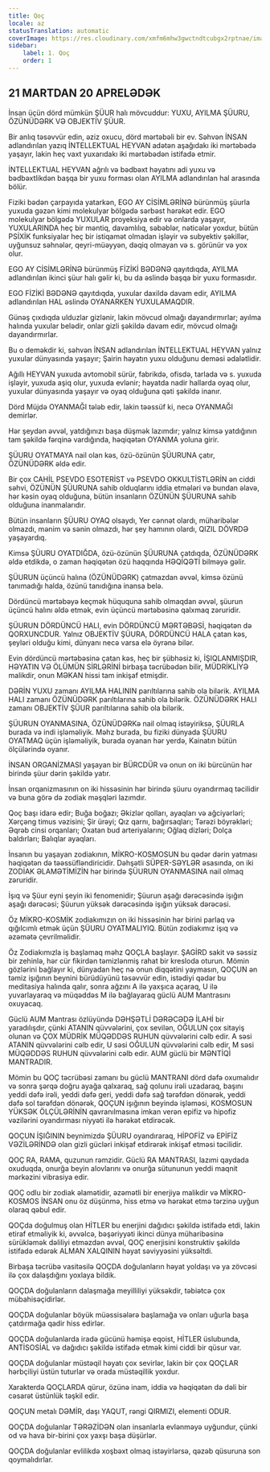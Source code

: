 ```yaml
---
title: Qoç
locale: az
statusTranslation: automatic
coverImage: https://res.cloudinary.com/xmfm6mhw3gwctndtcubgx2rptnae/image/upload/v1741354450/small_cover_tratado_esoterico_de_astrologia_hermetica_6210a35442.webp
sidebar:
    label: 1. Qoç
    order: 1
---
```

## 21 MARTDAN 20 APRELƏDƏK

İnsan üçün dörd mümkün ŞÜUR halı mövcuddur: YUXU, AYILMA ŞÜURU, ÖZÜNÜDƏRK VƏ OBJEKTİV ŞÜUR.

Bir anlıq təsəvvür edin, əziz oxucu, dörd mərtəbəli bir ev. Səhvən İNSAN adlandırılan yazıq İNTELLEKTUAL HEYVAN adətən aşağıdakı iki mərtəbədə yaşayır, lakin heç vaxt yuxarıdakı iki mərtəbədən istifadə etmir.

İNTELLEKTUAL HEYVAN ağrılı və bədbəxt həyatını adi yuxu və bədbəxtlikdən başqa bir yuxu forması olan AYILMA adlandırılan hal arasında bölür.

Fiziki bədən çarpayıda yatarkən, EGO AY CİSİMLƏRİNƏ bürünmüş şüurla yuxuda gəzən kimi molekulyar bölgədə sərbəst hərəkət edir. EGO molekulyar bölgədə YUXULAR proyeksiya edir və onlarda yaşayır, YUXULARINDA heç bir məntiq, davamlılıq, səbəblər, nəticələr yoxdur, bütün PSİXİK funksiyalar heç bir istiqamət olmadan işləyir və subyektiv şəkillər, uyğunsuz səhnələr, qeyri-müəyyən, dəqiq olmayan və s. görünür və yox olur.

EGO AY CİSİMLƏRİNƏ bürünmüş FİZİKİ BƏDƏNƏ qayıtdıqda, AYILMA adlandırılan ikinci şüur halı gəlir ki, bu da əslində başqa bir yuxu formasıdır.

EGO FİZİKİ BƏDƏNƏ qayıtdıqda, yuxular daxildə davam edir, AYILMA adlandırılan HAL əslində OYANARKEN YUXULAMAQDIR.

Günəş çıxdıqda ulduzlar gizlənir, lakin mövcud olmağı dayandırmırlar; ayılma halında yuxular belədir, onlar gizli şəkildə davam edir, mövcud olmağı dayandırmırlar.

Bu o deməkdir ki, səhvən İNSAN adlandırılan İNTELLEKTUAL HEYVAN yalnız yuxular dünyasında yaşayır; Şairin həyatın yuxu olduğunu deməsi ədalətlidir.

Ağıllı HEYVAN yuxuda avtomobil sürür, fabrikdə, ofisdə, tarlada və s. yuxuda işləyir, yuxuda aşiq olur, yuxuda evlənir; həyatda nadir hallarda oyaq olur, yuxular dünyasında yaşayır və oyaq olduğuna qəti şəkildə inanır.

Dörd Müjdə OYANMAĞI tələb edir, lakin təəssüf ki, necə OYANMAĞI demirlər.

Hər şeydən əvvəl, yatdığınızı başa düşmək lazımdır; yalnız kimsə yatdığının tam şəkildə fərqinə vardığında, həqiqətən OYANMA yoluna girir.

ŞÜURU OYATMAYA nail olan kəs, özü-özünün ŞÜURUNA çatır, ÖZÜNÜDƏRK əldə edir.

Bir çox CAHİL PSEVDO ESOTERİST və PSEVDO OKKULTİSTLƏRİN ən ciddi səhvi, ÖZÜNÜN ŞÜURUNA sahib olduqlarını iddia etmələri və bundan əlavə, hər kəsin oyaq olduğuna, bütün insanların ÖZÜNÜN ŞÜURUNA sahib olduğuna inanmalarıdır.

Bütün insanların ŞÜURU OYAQ olsaydı, Yer cənnət olardı, müharibələr olmazdı, mənim və sənin olmazdı, hər şey hamının olardı, QIZIL DÖVRDƏ yaşayardıq.

Kimsə ŞÜURU OYATDIĞDA, özü-özünün ŞÜURUNA çatdıqda, ÖZÜNÜDƏRK əldə etdikdə, o zaman həqiqətən özü haqqında HƏQİQƏTİ bilməyə gəlir.

ŞÜURUN üçüncü halına (ÖZÜNÜDƏRK) çatmazdan əvvəl, kimsə özünü tanımadığı halda, özünü tanıdığına inansa belə.

Dördüncü mərtəbəyə keçmək hüququna sahib olmaqdan əvvəl, şüurun üçüncü halını əldə etmək, evin üçüncü mərtəbəsinə qalxmaq zəruridir.

ŞÜURUN DÖRDÜNCÜ HALI, evin DÖRDÜNCÜ MƏRTƏBƏSİ, həqiqətən də QORXUNCDUR. Yalnız OBJEKTİV ŞÜURA, DÖRDÜNCÜ HALA çatan kəs, şeyləri olduğu kimi, dünyanı necə varsa elə öyrənə bilər.

Evin dördüncü mərtəbəsinə çatan kəs, heç bir şübhəsiz ki, İŞIQLANMIŞDIR, HƏYATIN VƏ ÖLÜMÜN SİRLƏRİNİ birbaşa təcrübədən bilir, MÜDRİKLİYƏ malikdir, onun MƏKAN hissi tam inkişaf etmişdir.

DƏRİN YUXU zamanı AYILMA HALININ parıltılarına sahib ola bilərik. AYILMA HALI zamanı ÖZÜNÜDƏRK parıltılarına sahib ola bilərik. ÖZÜNÜDƏRK HALI zamanı OBJEKTİV ŞÜUR parıltılarına sahib ola bilərik.

ŞÜURUN OYANMASINA, ÖZÜNÜDƏRKə nail olmaq istəyiriksə, ŞÜURLA burada və indi işləməliyik. Məhz burada, bu fiziki dünyada ŞÜURU OYATMAQ üçün işləməliyik, burada oyanan hər yerdə, Kainatın bütün ölçülərində oyanır.

İNSAN ORGANİZMASI yaşayan bir BÜRCDÜR və onun on iki bürcünün hər birində şüur dərin şəkildə yatır.

İnsan orqanizmasının on iki hissəsinin hər birində şüuru oyandırmaq təcilidir və buna görə də zodiak məşqləri lazımdır.

Qoç başı idarə edir; Buğa boğazı; Əkizlər qolları, ayaqları və ağciyərləri; Xərçəng timus vəzisini; Şir ürəyi; Qız qarnı, bağırsaqları; Tərəzi böyrəkləri; Əqrəb cinsi orqanları; Oxatan bud arteriyalarını; Oğlaq dizləri; Dolça baldırları; Balıqlar ayaqları.

İnsanın bu yaşayan zodiakının, MİKRO-KOSMOSUN bu qədər dərin yatması həqiqətən də təəssüfləndiricidir. Dəhşətli SÜPER-SƏYLƏR əsasında, on iki ZODİAK ƏLAMƏTİMİZİN hər birində ŞÜURUN OYANMASINA nail olmaq zəruridir.

İşıq və Şüur eyni şeyin iki fenomenidir; Şüurun aşağı dərəcəsində işığın aşağı dərəcəsi; Şüurun yüksək dərəcəsində işığın yüksək dərəcəsi.

Öz MİKRO-KOSMİK zodiakımızın on iki hissəsinin hər birini parlaq və qığılcımlı etmək üçün ŞÜURU OYATMALIYIQ. Bütün zodiakımız işıq və əzəmətə çevrilməlidir.

Öz Zodiakımızla iş başlamaq məhz QOÇLA başlayır. ŞAGİRD sakit və səssiz bir zehinlə, hər cür fikirdən təmizlənmiş rahat bir kresloda oturun. Mömin gözlərini bağlayır ki, dünyadan heç nə onun diqqətini yaymasın, QOÇUN ən təmiz işığının beynini bürüdüyünü təsəvvür edin, istədiyi qədər bu meditasiya halında qalır, sonra ağzını A ilə yaxşıca açaraq, U ilə yuvarlayaraq və müqəddəs M ilə bağlayaraq güclü AUM Mantrasını oxuyacaq.

Güclü AUM Mantrası özlüyündə DƏHŞƏTLİ DƏRƏCƏDƏ İLAHİ bir yaradılışdır, çünki ATANIN qüvvələrini, çox sevilən, OĞULUN çox sitayiş olunan və ÇOX MÜDRİK MÜQƏDDƏS RUHUN qüvvələrini cəlb edir. A səsi ATANIN qüvvələrini cəlb edir, U səsi OĞULUN qüvvələrini cəlb edir, M səsi MÜQƏDDƏS RUHUN qüvvələrini cəlb edir. AUM güclü bir MƏNTİQİ MANTRADIR.

Mömin bu QOÇ təcrübəsi zamanı bu güclü MANTRANI dörd dəfə oxumalıdır və sonra şərqə doğru ayağa qalxaraq, sağ qolunu irəli uzadaraq, başını yeddi dəfə irəli, yeddi dəfə geri, yeddi dəfə sağ tərəfdən dönərək, yeddi dəfə sol tərəfdən dönərək, QOÇUN işığının beyində işləməsi, KOSMOSUN YÜKSƏK ÖLÇÜLƏRİNİN qavranılmasına imkan verən epifiz və hipofiz vəzilərini oyandırması niyyəti ilə hərəkət etdirəcək.

QOÇUN İŞIĞININ beynimizdə ŞÜURU oyandıraraq, HİPOFİZ və EPİFİZ VƏZİLƏRİNDƏ olan gizli gücləri inkişaf etdirərək inkişaf etməsi təcilidir.

QOÇ RA, RAMA, quzunun rəmzidir. Güclü RA MANTRASI, lazımi qaydada oxuduqda, onurğa beyin alovlarını və onurğa sütununun yeddi maqnit mərkəzini vibrasiya edir.

QOÇ odlu bir zodiak əlamətidir, əzəmətli bir enerjiyə malikdir və MİKRO-KOSMOS İNSAN onu öz düşünmə, hiss etmə və hərəkət etmə tərzinə uyğun olaraq qəbul edir.

QOÇda doğulmuş olan HİTLER bu enerjini dağıdıcı şəkildə istifadə etdi, lakin etiraf etməliyik ki, əvvəlcə, bəşəriyyəti ikinci dünya müharibəsinə sürükləmək dəliliyi etməzdən əvvəl, QOÇ enerjisini konstruktiv şəkildə istifadə edərək ALMAN XALQININ həyat səviyyəsini yüksəltdi.

Birbaşa təcrübə vasitəsilə QOÇDA doğulanların həyat yoldaşı və ya zövcəsi ilə çox dalaşdığını yoxlaya bildik.

QOÇDA doğulanların dalaşmağa meyilliliyi yüksəkdir, təbiətcə çox mübahisəçidirlər.

QOÇDA doğulanlar böyük müəssisələrə başlamağa və onları uğurla başa çatdırmağa qadir hiss edirlər.

QOÇDA doğulanlarda iradə gücünü həmişə eqoist, HİTLER üslubunda, ANTİSOSİAL və dağıdıcı şəkildə istifadə etmək kimi ciddi bir qüsur var.

QOÇDA doğulanlar müstəqil həyatı çox sevirlər, lakin bir çox QOÇLAR hərbçiliyi üstün tuturlar və orada müstəqillik yoxdur.

Xarakterdə QOÇLARDA qürur, özünə inam, iddia və həqiqətən də dəli bir cəsarət üstünlük təşkil edir.

QOÇUN metalı DƏMİR, daşı YAQUT, rəngi QIRMIZI, elementi ODUR.

QOÇDA doğulanlar TƏRƏZİDƏN olan insanlarla evlənməyə uyğundur, çünki od və hava bir-birini çox yaxşı başa düşürlər.

QOÇDA doğulanlar evlilikdə xoşbəxt olmaq istəyirlərsə, qəzəb qüsuruna son qoymalıdırlar.

